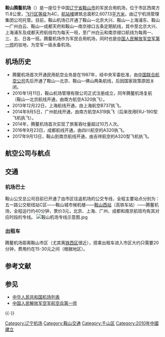 {{Infobox Airport
| airport_name = Anshan Teng'ao Airport<br />鞍山腾鳌机场 |
| image        =File:鞍山机场.jpg
| IATA         = AOG
| ICAO         = ZYAS
| type         = 军民合用
| owner        = 
| run by     = 辽宁省机场管理集团公司
| opened = 1987
| distance_to_city = 11.8公里
| city-served = {{CHN}}[[鞍山|鞍山]] |
| location     = [[辽宁省|辽宁省]][[鞍山市|鞍山市]][[铁西区|铁西区]]宁远镇鞍腾路421号
| elevation-f  = 
| elevation-m  = 
| website      = [https://web.archive.org/web/20111019035503/http://www.lnairport.com/anshan www.lnairport.com/anshan]
| coordinates = {{coord|41|06|17|N|122|51|21|E|type:airport|display=inline}}
| metric-rwy   = y
| runway1_heading =  02/20
| runway1_feet = 8,531
| runway1_meter = 2,600
| runway1_surface = 混凝土
| footnotes    = 来源: <ref name="GCM">{{GCM|ZYAS|Anshan, Liaoning, China (ZYAS / AOG)}}</ref>
}}

'''鞍山腾鳌机场'''（{{airport codes|AOG|ZYAS}}）是一座位于中国[[辽宁省|辽宁省]][[鞍山市|鞍山市]]的军民合用机场，位于市区西南方11.8公里，[[飞行区等级|飞行区等级]]为4C，[[航站楼|航站楼]]建筑总面积2,607.13[[平方米|平方米]]，由辽宁机场管理集团公司托管。目前，鞍山机场已开通了鞍山—北京大兴、鞍山—上海浦东、鞍山—广州白云、鞍山—成都天府和鞍山—南京禄口五条定期航线，其中至北京大兴、上海浦东及成都天府航线均为每天一班，至广州白云和南京禄口航线为每周一、三、五、日各一班。腾鳌机场作为军民合用机场，同时也是[[空軍航空兵第一師|中国人民解放军空军第一师]]的驻地，为空军一级永备机场。

== 机场历史 ==
*腾鳌机场首次开通民用航空业务是在1987年，经中央军委批准，由[[中国联合航空公司|中国联合航空公司]]先后开通了鞍山—北京、鞍山—佛山两条航线，后因国家政策原因关闭。
*2010年1月11日，鞍山机场管理有限公司正式注册成立，同年腾鳌机场复航（鞍山—北京航线开通，由南方航空A320执飞）。
*2013年12月22日，上海航线开通，由上海航空B737执飞。
*2014年9月5日，广州航线开通，由南方航空A319执飞（后来改用ERJ-190型飞机执飞）。
*2014年，腾鳌机场首次实现了旅客吞吐量超过10万人次。
*2016年9月23日，成都航线开通，由四川航空的A320执飞。
*2017年9月13日，鞍山到南京航线开通，由吉祥航空的A320型飞机执飞。

==航空公司与航点==
{{Airport-dest-list
| {{flagicon|PRC}} [[中国南方航空|中国南方航空]]（CZ）| [[北京大兴国际机场|北京/大兴]]、[[广州白云国际机场|广州]]
| {{flagicon|PRC}} [[四川航空|四川航空]]（3U）| [[成都天府国际机场|成都/天府]]
| {{flagicon|PRC}} [[上海航空|上海航空]]（FM）| [[上海浦东国际机场|上海/浦东]]
| {{flagicon|PRC}} [[吉祥航空|吉祥航空]]（HO）| [[南京禄口国际机场|南京]]
}}

== 交通 ==
===机场巴士===
鞍山公交总公司目前已开通了由市区往返机场的公交专线，全程主要站点分别为：五一路公交枢纽站C区——鞍山城市候机楼——[[鞍山西站|鞍山西站]]（高铁车站）——腾鳌机场，全程运行约40分钟，票价3元，北京、上海、广州、成都和南京航班均有其对应时段的专线。
[[File:鞍山机场专线示意图.jpg|thumb]]
===出租车===
腾鳌机场距离鞍山市区（尤其离[[铁西区_(鞍山市)|铁西区]]很近），搭乘出租车进入市区大约只需要20分钟，费用约在15-30元之间（根据地区）。

== 参考文献 ==
{{Reflist}}

== 参见 ==
{{Portal box|中华人民共和国|辽宁|航空|军事航空|中国建筑}}
* [[中华人民共和国机场列表|中华人民共和国机场列表]]
* [[中国人民解放军空军航空兵第一师|中国人民解放军空军航空兵第一师]]

{{-}}
{{中华人民共和国机场}}
{{中国人民解放军机场|北}}

[[Category:辽宁机场|Category:辽宁机场]]
[[Category:鞍山交通|Category:鞍山交通]]
[[Category:千山区|Category:千山区]]
[[Category:2010年中國建立|Category:2010年中國建立]]